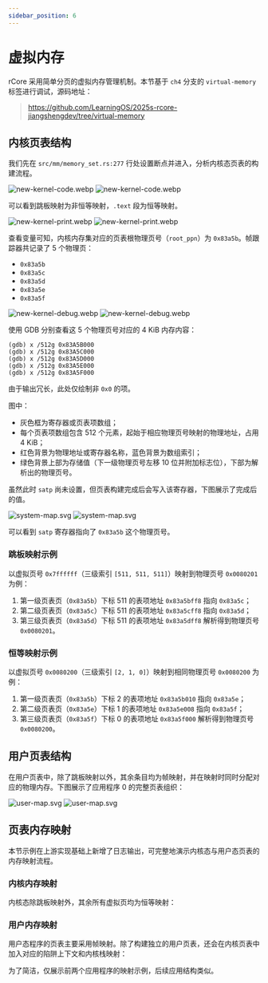 ```yaml
---
sidebar_position: 6
---
```



# 虚拟内存

rCore 采用简单分页的虚拟内存管理机制。本节基于 `ch4` 分支的 `virtual-memory` 标签进行调试，源码地址：

> https://github.com/LearningOS/2025s-rcore-jiangshengdev/tree/virtual-memory

## 内核页表结构

我们先在 `src/mm/memory_set.rs:277` 行处设置断点并进入，分析内核态页表的构建流程。

![new-kernel-code.webp](webp/light/new-kernel-code.webp#gh-light-mode-only)
![new-kernel-code.webp](webp/dark/new-kernel-code.webp#gh-dark-mode-only)

可以看到跳板映射为非恒等映射，`.text` 段为恒等映射。

![new-kernel-print.webp](webp/light/new-kernel-print.webp#gh-light-mode-only)
![new-kernel-print.webp](webp/dark/new-kernel-print.webp#gh-dark-mode-only)

查看变量可知，内核内存集对应的页表根物理页号（`root_ppn`）为 `0x83a5b`。帧跟踪器共记录了 5 个物理页：

- `0x83a5b`
- `0x83a5c`
- `0x83a5d`
- `0x83a5e`
- `0x83a5f`

![new-kernel-debug.webp](webp/light/new-kernel-debug.webp#gh-light-mode-only)
![new-kernel-debug.webp](webp/dark/new-kernel-debug.webp#gh-dark-mode-only)

使用 GDB 分别查看这 5 个物理页号对应的 4 KiB 内存内容：

```
(gdb) x /512g 0x83A5B000
(gdb) x /512g 0x83A5C000
(gdb) x /512g 0x83A5D000
(gdb) x /512g 0x83A5E000
(gdb) x /512g 0x83A5F000
```

由于输出冗长，此处仅绘制非 `0x0` 的项。

图中：

- 灰色框为寄存器或页表项数组；
- 每个页表项数组包含 512 个元素，起始于相应物理页号映射的物理地址，占用 4 KiB；
- 红色背景为物理地址或寄存器名称，蓝色背景为数组索引；
- 绿色背景上部为存储值（下一级物理页号左移 10 位并附加标志位），下部为解析出的物理页号。

虽然此时 `satp` 尚未设置，但页表构建完成后会写入该寄存器，下图展示了完成后的值。

![system-map.svg](svg/light/system-map.svg#gh-light-mode-only)
![system-map.svg](svg/dark/system-map.svg#gh-dark-mode-only)

可以看到 `satp` 寄存器指向了 `0x83a5b` 这个物理页号。

### 跳板映射示例

以虚拟页号 `0x7ffffff`（三级索引 `[511, 511, 511]`）映射到物理页号 `0x0080201` 为例：

1. 第一级页表页（`0x83a5b`）下标 511 的表项地址 `0x83a5bff8` 指向 `0x83a5c`；
2. 第二级页表页（`0x83a5c`）下标 511 的表项地址 `0x83a5cff8` 指向 `0x83a5d`；
3. 第三级页表页（`0x83a5d`）下标 511 的表项地址 `0x83a5dff8` 解析得到物理页号 `0x0080201`。

### 恒等映射示例

以虚拟页号 `0x0080200`（三级索引 `[2, 1, 0]`）映射到相同物理页号 `0x0080200` 为例：

1. 第一级页表页（`0x83a5b`）下标 2 的表项地址 `0x83a5b010` 指向 `0x83a5e`；
2. 第二级页表页（`0x83a5e`）下标 1 的表项地址 `0x83a5e008` 指向 `0x83a5f`；
3. 第三级页表页（`0x83a5f`）下标 0 的表项地址 `0x83a5f000` 解析得到物理页号 `0x0080200`。

## 用户页表结构

在用户页表中，除了跳板映射以外，其余条目均为帧映射，并在映射时同时分配对应的物理内存。下图展示了应用程序 0 的完整页表组织：

![user-map.svg](svg/light/user-map.svg#gh-light-mode-only)
![user-map.svg](svg/dark/user-map.svg#gh-dark-mode-only)

## 页表内存映射

本节示例在上游实现基础上新增了日志输出，可完整地演示内核态与用户态页表的内存映射流程。

### 内核内存映射

内核态除跳板映射外，其余所有虚拟页均为恒等映射：

<CodeBlock>
  <SystemMap />
</CodeBlock>

### 用户内存映射

用户态程序的页表主要采用帧映射。除了构建独立的用户页表，还会在内核页表中加入对应的陷阱上下文和内核栈映射：

<CodeBlock>
  <UserMap />
</CodeBlock>

为了简洁，仅展示前两个应用程序的映射示例，后续应用结构类似。
